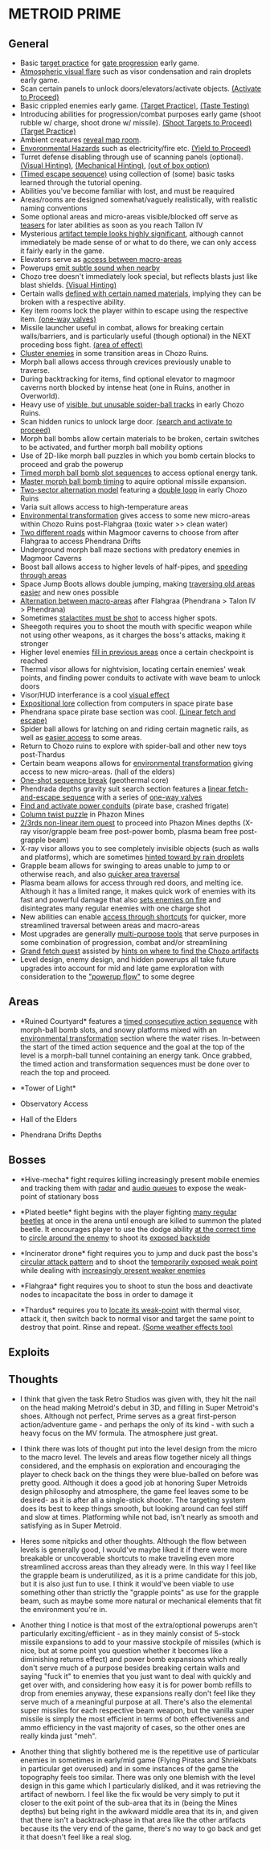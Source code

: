 = METROID PRIME =

== General ==
* Basic [[glossary#Target Practice|target practice]] for [[glossary#Shoot Targets to Proceed|gate progression]] early game.
* [[glossary#Aesthetic Presentation|Atmospheric visual flare]] such as visor condensation and rain droplets early game.
* Scan certain panels to unlock doors/elevators/activate objects. [[glossary#Activate to Proceed|(Activate to Proceed)]]
* Basic crippled enemies early game. [[glossary#Target Practice|(Target Practice)]], [[glossary#Taste Testing|(Taste Testing)]]
* Introducing abilities for progression/combat purposes early game (shoot rubble w/ charge, shoot drone w/ missile). [[glossary#Shoot Targets to Proceed|(Shoot Targets to Proceed)]] [[glossary#Target Practice|(Target Practice)]]
* Ambient creatures [[glossary#Visual Hinting|reveal map room]].
* [[glossary#Environmental Hazards|Envoronmental Hazards]] such as electricity/fire etc. [[glossary#Yield to Proceed|(Yield to Proceed)]]
* Turret defense disabling through use of scanning panels (optional). [[glossary#Visual Hinting|(Visual Hinting)]], [[|(Mechanical Hinting)]], [[|(out of box option)]]
* [[|(Timed escape sequence)]] using collection of (some) basic tasks learned through the tutorial opening.
* Abilities you've become familiar with lost, and must be reaquired
* Areas/rooms are designed somewhat/vaguely realistically, with realistic naming conventions
* Some optional areas and micro-areas visible/blocked off serve as [[glossary#Teasers|teasers]] for later abilities as soon as you reach Tallon IV
* Mysterious [[glossary#Significant Landmarking|artifact temple looks highly significant]], although cannot immediately be made sense of or what to do there, we can only access it fairly early in the game.
* Elevators serve as [[glossary#Fast Travel|access between macro-areas]]
* Powerups [[glossary#Audible Hinting|emit subtle sound when nearby]]
* Chozo tree doesn't immediately look special, but reflects blasts just like blast shields. [[glossary#Visual Hinting|(Visual Hinting)]]
* Certain walls [[glossary#Expositional Hinting|defined with certain named materials]], implying they can be broken with a respective ability.
* Key item rooms lock the player within to escape using the respective item. [[glossary#One-way Valves|(one-way valves)]]
* Missile launcher useful in combat, allows for breaking certain walls/barriers, and is particularly useful (though optional) in the NEXT proceding boss fight. [[glossary#Area of Effect|(area of effect)]]
* [[glossary#Cluster Enemies|Cluster enemies]] in some transition areas in Chozo Ruins.
* Morph ball allows access through crevices previously unable to traverse.
* During backtracking for items, find optional elevator to magmoor caverns north blocked by intense heat (one in Ruins, another in Overworld).
* Heavy use of [[glossary#Teasers|visible, but unusable spider-ball tracks]] in early Chozo Ruins.
* Scan hidden runics to unlock large door. [[glossary#Search and Activate to Proceed|(search and activate to proceed)]]
* Morph ball bombs allow certain materials to be broken, certain switches to be activated, and further morph ball mobility options
* Use of 2D-like morph ball puzzles in which you bomb certain blocks to proceed and grab the powerup
* [[glossary#Timed Consecutive Action Sequence|Timed morph ball bomb slot sequences]] to access optional energy tank.
* [[glossary#Optional Technique Mastery|Master morph ball bomb timing]] to aquire optional missile expansion.
* [[glossary#Two-sector Alternation Model|Two-sector alternation model]] featuring a [[glossary#Double Loop|double loop]] in early Chozo Ruins
* Varia suit allows access to high-temperature areas
* [[glossary#Environmental Transformation|Environmental transformation]] gives access to some new micro-areas within Chozo Ruins post-Flahgraa (toxic water >> clean water)
* [[glossary#Inverse Forking|Two different roads]] within Magmoor caverns to choose from after Flahgraa to access Phendrana Drifts
* Underground morph ball maze sections with predatory enemies in Magmoor Caverns
* Boost ball allows access to higher levels of half-pipes, and [[glossary#Streamline Ability|speeding through areas]]
* Space Jump Boots allows double jumping, making [[glossary#Streamline Ability|traversing old areas easier]] and new ones possible
* [[glossary#Macro Alternation Model|Alternation between macro-areas]] after Flahgraa (Phendrana > Talon IV > Phendrana)
* Sometimes [[glossary#Shoot and Climb to Proceed|stalactites must be shot]] to access higher spots.
* Sheegoth requires you to shoot the mouth with specific weapon while not using other weapons, as it charges the boss's attacks, making it stronger
* Higher level enemies [[glossary#Backtrack Filler|fill in previous areas]] once a certain checkpoint is reached
* Thermal visor allows for nightvision, locating certain enemies' weak points, and finding power conduits to activate with wave beam to unlock doors
* Visor/HUD interferance is a cool [[glossary#Aesthetic Presentation|visual effect]]
* [[glossary#Expositional Lore|Expositional lore]] collection from computers in space pirate base
* Phendrana space pirate base section was cool. [[glossary#Linear Fetch and Escape|(Linear fetch and escape)]]
* Spider ball allows for latching on and riding certain magnetic rails, as well as [[glossary#Streamline Ability|easier access]] to some areas.
* Return to Chozo ruins to explore with spider-ball and other new toys post-Thardus
* Certain beam weapons allows for [[glossary#Environmental Transformation|environmental transformation]] giving access to new micro-areas. (hall of the elders)
* [[glossary#One-shot Sequence Break|One-shot sequence break]] (geothermal core)
* Phendrada depths gravity suit search section features a [[glossary#Linear Fetch-and-escape Sequence|linear fetch-and-escape sequence]] with a series of [[glossary#One-way Valves|one-way valves]]
* [[glossary#Search and Activate to Proceed|Find and activate power conduits]] (pirate base, crashed frigate)
* [[glossary#Solve to Proceed|Column twist puzzle]] in Phazon Mines
* [[glossary#Non-linear Item Quest|2/3rds non-linear item quest]] to proceed into Phazon Mines depths (X-ray visor/grapple beam free post-power bomb, plasma beam free post-grapple beam)
* X-ray visor allows you to see completely invisible objects (such as walls and platforms), which are sometimes [[glossary#Visual Hinting|hinted toward by rain droplets]]
* Grapple beam allows for swinging to areas unable to jump to or otherwise reach, and also [[glossary#Streamline Ability|quicker area traversal]]
* Plasma beam allows for access through red doors, and melting ice. Although it has a limited range, it makes quick work of enemies with its fast and powerful damage that also [[glossary#Tick Rate|sets enemies on fire]] and disintegrates many regular enemies with one charge shot
* New abilities can enable [[glossary#Unlockable Shortcuts|access through shortcuts]] for quicker, more streamlined traversal between areas and macro-areas
* Most upgrades are generally [[glossary#Multi-purpose Abilities|multi-purpose tools]] that serve purposes in some combination of progression, combat and/or streamlining
* [[glossary#Grand Fetch Quest|Grand fetch quest]] assisted by [[glossary#Expositional Hinting|hints on where to find the Chozo artifacts]]
* Level design, enemy design, and hidden powerups all take future upgrades into account for mid and late game exploration with consideration to the [[glossary#Powerup Flow|"powerup flow"]] to some degree

== Areas ==
* *Ruined Courtyard* features a [[glossary#Timed Consecutive Action Sequence|timed consecutive action sequence]] with morph-ball bomb slots, and snowy platforms mixed with an [[glossary#Environmental Transformation|environmental transformation]] section where the water rises. In-between the start of the timed action sequence and the goal at the top of the level is a morph-ball tunnel containing an energy tank. Once grabbed, the timed action and transformation sequences must be done over to reach the top and proceed.

* *Tower of Light*

* Observatory Access

* Hall of the Elders

* Phendrana Drifts Depths

== Bosses ==
* *Hive-mecha* fight requires killing increasingly present mobile enemies and tracking them with [[radar]] and [[glossary#Audible Hinting|audio queues]] to expose the weak-point of stationary boss

* *Plated beetle* fight begins with the player fighting [[glossary#Minions|many regular beetles]] at once in the arena until enough are killed to summon the plated beetle. It encourages player to use the dodge ability [[glossary#Visual Hinting|at the correct time]] to [[glossary#Circle-strafing|circle around the enemy]] to shoot its [[glossary#Backside Weakspot|exposed backside]]

* *Incinerator drone* fight requires you to jump and duck past the boss's [[glossary#Circle-strafing|circular attack pattern]] and to shoot the [[glossary#Peakaboo Weakspot|temporarily exposed weak point]] while dealing with [[glossary#Minions|increasingly present weaker enemies]]

* *Flahgraa* fight requires you to shoot to stun the boss and deactivate nodes to incapacitate the boss in order to damage it

* *Thardus* requires you to [[glossary#Dynamic Weakspot|locate its weak-point]] with thermal visor, attack it, then switch back to normal visor and target the same point to destroy that point. Rinse and repeat. [[glossary#Aesthetic Presentation|(Some weather effects too)]]

== Exploits ==


== Thoughts ==
* I think that given the task Retro Studios was given with, they hit the nail on the head making Metroid's debut in 3D, and filling in Super Metroid's shoes. Although not perfect, Prime serves as a great first-person action/adventure game - and perhaps the only of its kind - with such a heavy focus on the MV formula. The atmosphere just great.

* I think there was lots of thought put into the level design from the micro to the macro level. The levels and areas flow together nicely all things considered, and the emphasis on exploration and encouraging the player to check back on the things they were blue-balled on before was pretty good. Although it does a good job at honoring Super Metroids design philosophy and atmosphere, the game feel leaves some to be desired- as it is after all a single-stick shooter. The targeting system does its best to keep things smooth, but looking around can feel stiff and slow at times. Platforming while not bad, isn't nearly as smooth and satisfying as in Super Metroid.

* Heres some nitpicks and other thoughts. Although the flow between levels is generally good, I would've maybe liked it if there were more breakable or uncoverable shortcuts to make traveling even more streamlined accross areas than they already were. In this way I feel like the grapple beam is underutilized, as it is a prime candidate for this job, but it is also just fun to use. I think it would've been viable to use something other than strictly the "grapple points" as use for the grapple beam, such as maybe some more natural or mechanical elements that fit the environment you're in.

* Another thing I notice is that most of the extra/optional powerups aren't particularly exciting/efficient - as in they mainly consist of 5-stock missile expansions to add to your massive stockpile of missiles (which is nice, but at some point you question whether it becomes like a diminishing returns effect) and power bomb expansions which really don't serve much of a purpose besides breaking certain walls and saying "fuck it" to enemies that you just want to deal with quickly and get over with, and considering how easy it is for power bomb refills to drop from enemies anyway, these expansions really don't feel like they serve much of a meaningful purpose at all. There's also the elemental super missiles for each respective beam weapon, but the vanilla super missile is simply the most efficient in terms of both effectiveness and ammo efficiency in the vast majority of cases, so the other ones are really kinda just "meh".

* Another thing that slightly bothered me is the repetitive use of particular enemies in sometimes in early/mid game (Flying Pirates and Shriekbats in particular get overused) and in some instances of the game the topography feels too similar. There was only one blemish with the level design in this game which I particularly disliked, and it was retrieving the artifact of newborn. I feel like the fix would be very simply to put it closer to the exit point of the sub-area that its in (being the Mines depths) but being right in the awkward middle area that its in, and given that there isn't a backtrack-phase in that area like the other artifacts because its the very end of the game, there's no way to go back and get it that doesn't feel like a real slog.

